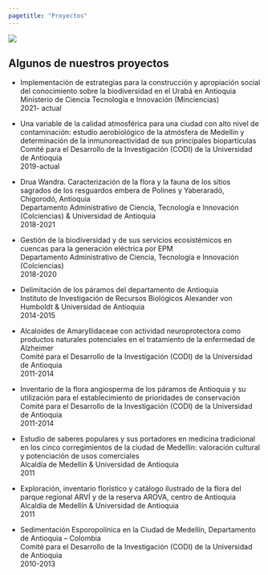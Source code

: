 ```yaml
---
pagetitle: "Proyectos"
---
```


::: {.column-screen}
![](images/banner_projects.jpg)
:::

## Algunos de nuestros proyectos

-   Implementación de estrategias para la construcción y apropiación social del conocimiento sobre la biodiversidad en el Urabá en Antioquia\
   Ministerio de Ciencia Tecnología e Innovación (Minciencias)\
   2021- actual

-   Una variable de la calidad atmosférica para una ciudad con alto nivel de contaminación: estudio aerobiológico de la atmósfera de Medellín y determinación de la inmunoreactividad de sus principales biopartículas\
   Comité para el Desarrollo de la Investigación (CODI) de la Universidad de Antioquia\
   2019-actual 

-   Drua Wandra. Caracterización de la flora y la fauna de los sitios sagrados de los resguardos embera de Polines y Yaberaradó, Chigorodó, Antioquia\
   Departamento Administrativo de Ciencia, Tecnología e Innovación (Colciencias) & Universidad de Antioquia\
   2018-2021

-   Gestión de la biodiversidad y de sus servicios ecosistémicos en cuencas para la generación eléctrica por EPM\
   Departamento Administrativo de Ciencia, Tecnología e Innovación (Colciencias)\
   2018-2020

-   Delimitación de los páramos del departamento de Antioquia\
   Instituto de Investigación de Recursos Biológicos Alexander von Humboldt & Universidad de Antioquia\
   2014-2015  

-   Alcaloides de Amaryllidaceae con actividad neuroprotectora como productos naturales potenciales en el tratamiento de la enfermedad de Alzheimer\
   Comité para el Desarrollo de la Investigación (CODI) de la Universidad de Antioquia\
   2011-2014 

-   Inventario de la flora angiosperma de los páramos de Antioquia y su utilización para el establecimiento de prioridades de conservación\
   Comité para el Desarrollo de la Investigación (CODI) de la Universidad de Antioquia\
   2011-2014

-   Estudio de saberes populares y sus portadores en medicina tradicional en los cinco corregimientos de la ciudad de Medellín: valoración cultural y potenciación de usos comerciales\
   Alcaldía de Medellín & Universidad de Antioquia\
   2011

-   Exploración, inventario florístico y catálogo ilustrado de la flora del parque regional ARVÍ y de la reserva AROVA, centro de Antioquia\
   Alcaldía de Medellín & Universidad de Antioquia\
   2011

-   Sedimentación Esporopolínica en la Ciudad de Medellín, Departamento de Antioquia – Colombia\
   Comité para el Desarrollo de la Investigación (CODI) de la Universidad de Antioquia\
   2010-2013
